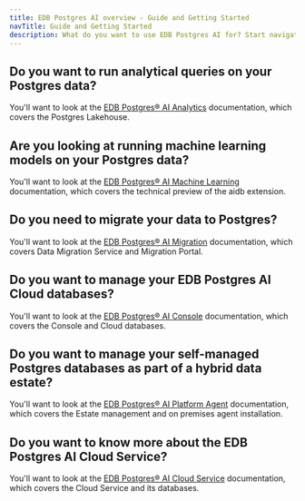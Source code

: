 ```yaml
---
title: EDB Postgres AI overview - Guide and Getting Started
navTitle: Guide and Getting Started
description: What do you want to use EDB Postgres AI for? Start navigating the documentation here.
---
```


## Do you want to run analytical queries on your Postgres data?

You'll want to look at the [EDB Postgres® AI Analytics](/edb-postgres-ai/analytics) documentation, which covers the Postgres Lakehouse.

## Are you looking at running machine learning models on your Postgres data?

You'll want to look at the [EDB Postgres® AI Machine Learning](/edb-postgres-ai/ai-accelerator/) documentation, which covers the technical preview of the aidb extension.

## Do you need to migrate your data to Postgres?

You'll want to look at the [EDB Postgres® AI Migration](/edb-postgres-ai/migration-etl) documentation, which covers Data Migration Service and Migration Portal.

## Do you want to manage your EDB Postgres AI Cloud databases?

You'll want to look at the [EDB Postgres® AI Console](/edb-postgres-ai/console) documentation, which covers the Console and Cloud databases.

## Do you want to manage your self-managed Postgres databases as part of a hybrid data estate?

You'll want to look at the [EDB Postgres® AI Platform Agent](/edb-postgres-ai/console/estate/agent/) documentation, which covers the Estate management and on premises agent installation.

## Do you want to know more about the EDB Postgres AI Cloud Service?

You'll want to look at the [EDB Postgres® AI Cloud Service](/edb-postgres-ai/cloud-service/) documentation, which covers the Cloud Service and its databases.
